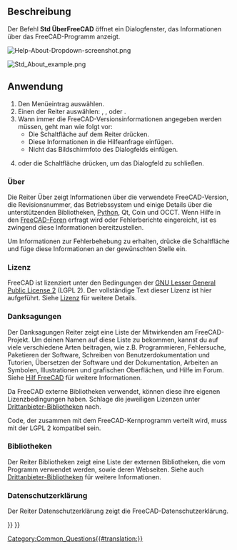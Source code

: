<languages/>

{{Docnav/de
|[[Std_FreeCADDonation/de|FreeCADSpenden]]
|
|[[Std_Help_Menu/de|Std Menü Hilfe]]
|IconL=Std_FreeCADDonation.svg
|IconR=
|IconC=Freecad.svg
}}

{{GuiCommand/de
|Name=Std About
|Name/de=Std ÜberFreeCAD
|Workbenches=Alle
|MenuLocation=Hilfe → Über FreeCAD
}}

<span id="Description"></span>
==Beschreibung==

Der Befehl '''Std ÜberFreeCAD''' öffnet ein Dialogfenster, das Informationen über das FreeCAD-Programm anzeigt.

[[File:Help-About-Dropdown-screenshot.png]]
{{Caption|Den Dialog Über durch {{MenuCommand|Hilfe → [[Image:Std_About.svg|16px]] Über FreeCAD}} aktivieren}}

[[File:Std_About_example.png]]
{{Caption|Das FreeCAD-Dialogfnster Über}}

{{VeryImportantMessage|'''ACHTUNG''': Mache kein Bildschirmfoto von diesem Dialogfeld! Drücke  stattdessen die Schaltfläche {{Button|In die Zwischenablage kopieren}} und füge die Informationen in deine Hilfeanfrage ein.}}

<span id="Usage"></span>
==Anwendung==

# Den Menüeintrag {{MenuCommand|Hilfe → [[Image:Std_About.svg|16px]] Über FreeCAD}} auswählen.
# Einen der Reiter auswählen: {{MenuCommand|Über}}, {{MenuCommand|Credits}}, {{MenuCommand|Lizenz}} oder {{MenuCommand|Bibliotheken}}.
# Wann immer die FreeCAD-Versionsinformationen angegeben werden müssen, geht man wie folgt vor:
#* Die Schaltfläche {{Button|In Zwischenablage kopieren}} auf dem Reiter {{MenuCommand|Über}} drücken.
#* Diese Informationen in die Hilfeanfrage einfügen.
#* Nicht das Bildschirmfoto des Dialogfelds einfügen.
# {{KEY|Esc}} oder die Schaltfläche {{Button|OK}} drücken, um das Dialogfeld zu schließen.

<span id="About"></span>
===Über===

Die Reiter Über zeigt Informationen über die verwendete FreeCAD-Version, die Revisionsnummer, das Betriebssystem und einige Details über die unterstützenden Bibliotheken, [[Python/de|Python]], Qt, Coin und OCCT. Wenn Hilfe in den [https://forum.freecad.org/viewtopic.php?f=3&t=2264 FreeCAD-Foren] erfragt wird oder Fehlerberichte eingereicht, ist es zwingend diese Informationen bereitzustellen.

Um Informationen zur Fehlerbehebung zu erhalten, drücke die Schaltfläche {{Button|In Zwischenablage kopieren}} und füge diese Informationen an der gewünschten Stelle ein.

{{Code|lang=text|code=
OS: Windows 11 build 22621
Word size of FreeCAD: 64-bit
Version: 0.21.2.33771 (Git)
Build type: Release
Branch: releases/FreeCAD-0-21
Hash: b9bfa5c5507506e4515816414cd27f4851d00489
Python 3.8.10, Qt 5.15.2, Coin 4.0.1, Vtk 8.2.0, OCC 7.6.3
Locale: English/United States (en_US)
Installed mods: 
  * fasteners 0.5.0
  * sheetmetal 0.3.16
}}

<span id="License"></span>
===Lizenz===

FreeCAD ist lizenziert unter den Bedingungen der [https://en.wikipedia.org/wiki/GNU_Lesser_General_Public_License GNU Lesser General Public License 2] (LGPL 2). Der vollständige Text dieser Lizenz ist hier aufgeführt. Siehe [[License/de|Lizenz]] für weitere Details.

<span id="Credits"></span>
===Danksagungen===

Der Danksagungen Reiter zeigt eine Liste der Mitwirkenden am FreeCAD-Projekt. Um deinen Namen auf diese Liste zu bekommen, kannst du auf viele verschiedene Arten beitragen, wie z.B. Programmieren, Fehlersuche, Paketieren der Software, Schreiben von Benutzerdokumentation und Tutorien, Übersetzen der Software und der Dokumentation, Arbeiten an Symbolen, Illustrationen und grafischen Oberflächen, und Hilfe im Forum. Siehe [[Help_FreeCAD/de|Hilf FreeCAD]] für weitere Informationen.

Da FreeCAD externe Bibliotheken verwendet, können diese ihre eigenen Lizenzbedingungen haben. Schlage die jeweiligen Lizenzen unter [[Third_Party_Libraries/de|Drittanbieter-Bibliotheken]] nach.

Code, der zusammen mit dem FreeCAD-Kernprogramm verteilt wird, muss mit der LGPL 2 kompatibel sein.

<span id="Libraries"></span>
===Bibliotheken===

Der Reiter Bibliotheken zeigt eine Liste der externen Bibliotheken, die vom Programm verwendet werden, sowie deren Webseiten. Siehe auch [[Third_Party_Libraries/de|Drittanbieter-Bibliotheken]] für weitere Informationen.

<span id="Privacy_Policy"></span>
===Datenschutzerklärung===

Der Reiter Datenschutzerklärung zeigt die FreeCAD-Datenschutzerklärung.


{{Docnav/de
|[[Std_FreeCADDonation/de|FreeCADSpenden]]
|
|[[Std_Help_Menu/de|Std Menü Hilfe]]
|IconL=Std_FreeCADDonation.svg
|IconR=
|IconC=Freecad.svg
}}

[[Category:Common_Questions{{#translation:}}]]
{{Std_Base_navi{{#translation:}}}}
{{Userdocnavi{{#translation:}}}}